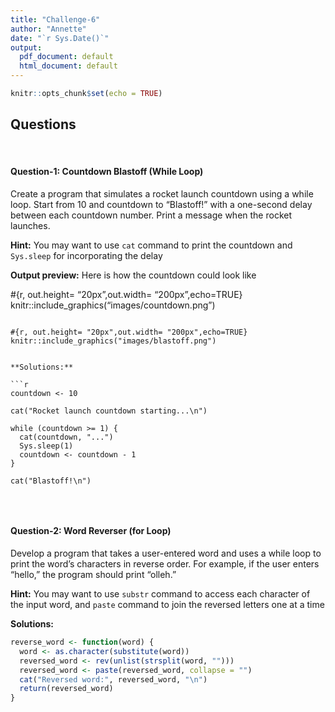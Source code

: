 ```yaml
---
title: "Challenge-6"
author: "Annette"
date: "`r Sys.Date()`"
output:
  pdf_document: default
  html_document: default
---
```


```r
knitr::opts_chunk$set(echo = TRUE)
```

## Questions
<br>

#### Question-1: Countdown Blastoff (While Loop)

Create a program that simulates a rocket launch countdown using a while loop. Start from 10 and countdown to "Blastoff!" with a one-second delay between each countdown number. Print a message when the rocket launches.

**Hint:** You may want to use `cat` command to print the countdown and `Sys.sleep` for incorporating the delay

**Output preview:** Here is how the countdown could look like 

#{r, out.height= "20px",out.width= "200px",echo=TRUE}
knitr::include_graphics("images/countdown.png")
```

#{r, out.height= "20px",out.width= "200px",echo=TRUE}
knitr::include_graphics("images/blastoff.png")


**Solutions:**

```r
countdown <- 10

cat("Rocket launch countdown starting...\n")

while (countdown >= 1) {
  cat(countdown, "...")
  Sys.sleep(1)
  countdown <- countdown - 1
}

cat("Blastoff!\n")


```
<br>

#### Question-2: Word Reverser (for Loop)

Develop a program that takes a user-entered word and uses a while loop to print the word's characters in reverse order. For example, if the user enters "hello," the program should print "olleh."

**Hint:** You may want to use `substr` command to access each character of the input word, and `paste` command to join the reversed letters one at a time

**Solutions:** 

```r
reverse_word <- function(word) {
  word <- as.character(substitute(word))
  reversed_word <- rev(unlist(strsplit(word, "")))
  reversed_word <- paste(reversed_word, collapse = "")
  cat("Reversed word:", reversed_word, "\n")
  return(reversed_word)
}


```
<br>
